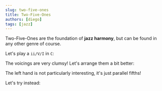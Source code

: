 ```yaml
---
slug: two-five-ones
title: Two-Five-Ones
authors: [diego]
tags: [jazz]
---
```


Two-Five-Ones are the foundation of **jazz harmony**, but can be found in any other genre of course.

<Truncate/>

Let's play a `ii/V/I` in `C`:

<Sequence>
  <Part notes="D3 F3 A3 C4" label="ii (Dm7)" arpeggio/>
  <Part notes="G3 B3 D4 F4" label="V (G7)" arpeggio/>
  <Part notes="C3 E3 G3 B3" label="I (CMaj7)" rake/>
</Sequence>

The voicings are very clumsy! Let's arrange them a bit better:

<Sequence>
  <Part notes="D2 A2, F3 C4" label="ii (Dm7)"/>
  <Part notes="G2 D3, B3 F4" label="V (G7)"/>
  <Part notes="C3 G3, B3 E4" label="I (CMaj7)"/>
</Sequence>  

The left hand is not particularly interesting, it's just parallel fifths!

Let's try instead:

<Sequence speed="rake">
  <Part notes="D2, F3 A3 C4 E4" label="ii (Dm7)"/>
  <Part notes="G2, F3 A3 B3 E4" label="V (G7)"/>
  <Part notes="C3, E3 A3 B3 D4" label="I (CMaj7)"/>
</Sequence>  